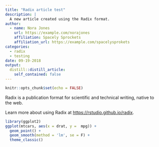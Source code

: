 ```yaml
---
title: "Radix article test"
description: |
  A new article created using the Radix format.
author:
  - name: Nora Jones 
    url: https://example.com/norajones
    affiliation: Spacely Sprockets
    affiliation_url: https://example.com/spacelysprokets
categories:
  - radix
  - testing
date: 09-19-2018
output:
  distill::distill_article:
    self_contained: false
---
```


```r
knitr::opts_chunk$set(echo = FALSE)
```

Radix is a publication format for scientific and technical writing, native to the web. 

Learn more about using Radix at <https://rstudio.github.io/radix>.



```r
library(ggplot2)
ggplot(mtcars, aes(x = drat, y =  mpg)) + 
  geom_point() + 
  geom_smooth(method = 'lm', se = F) + 
  theme_classic()
```

